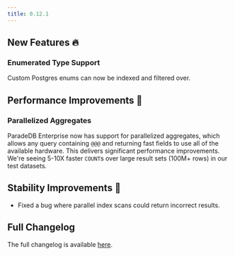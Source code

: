 ```yaml
---
title: 0.12.1
---
```


## New Features 🔥

### Enumerated Type Support

Custom Postgres enums can now be indexed and filtered over.

## Performance Improvements 🚀

### Parallelized Aggregates

ParadeDB Enterprise now has support for parallelized aggregates, which allows any query containing `@@@` and returning
fast fields to use all of the available hardware. This delivers significant performance improvements. We're seeing 5-10X faster `COUNT`s over
large result sets (100M+ rows) in our test datasets.

## Stability Improvements 💪

- Fixed a bug where parallel index scans could return incorrect results.

## Full Changelog

The full changelog is available [here](https://github.com/paradedb/paradedb/releases/tag/v0.12.1).
